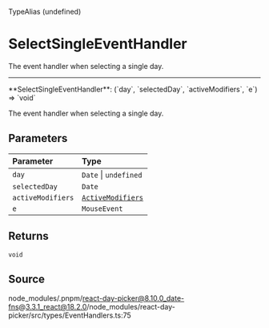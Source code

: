 <SectionTitle>TypeAlias (undefined)</SectionTitle>

# SelectSingleEventHandler

<Description>The event handler when selecting a single day.</Description>

---

<a id="undefined" name="undefined"></a>

<SignatureMemberIdentifier>
  **SelectSingleEventHandler**: (`day`, `selectedDay`, `activeModifiers`, `e`)
  => `void`
</SignatureMemberIdentifier>

The event handler when selecting a single day.

## Parameters

| Parameter         | Type                                                           |
| :---------------- | :------------------------------------------------------------- |
| `day`             | `Date` \| `undefined`                                          |
| `selectedDay`     | `Date`                                                         |
| `activeModifiers` | [`ActiveModifiers`](/docs/api/type-aliases/ActiveModifiers.md) |
| `e`               | `MouseEvent`                                                   |

## Returns

`void`

## Source

node_modules/.pnpm/react-day-picker@8.10.0_date-fns@3.3.1_react@18.2.0/node_modules/react-day-picker/src/types/EventHandlers.ts:75
